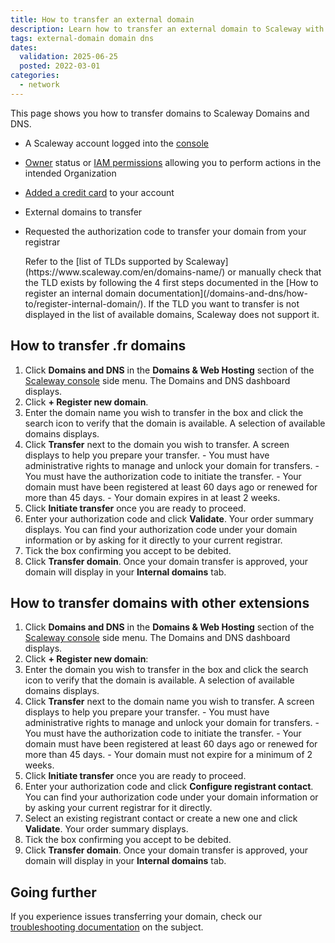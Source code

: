 ```yaml
---
title: How to transfer an external domain
description: Learn how to transfer an external domain to Scaleway with our comprehensive guide. Discover step-by-step instructions, from verifying domain availability to initiating the transfer, and managing authorizations.
tags: external-domain domain dns
dates:
  validation: 2025-06-25
  posted: 2022-03-01
categories:
  - network
---
```




This page shows you how to transfer domains to Scaleway Domains and DNS.

<Requirements />

- A Scaleway account logged into the [console](https://console.scaleway.com)
- [Owner](/iam/concepts/#owner) status or [IAM permissions](/iam/concepts/#permission) allowing you to perform actions in the intended Organization
- [Added a credit card](/billing/quickstart/#how-to-add-a-payment-method) to your account
- External domains to transfer
- Requested the authorization code to transfer your domain from your registrar

    <Message type="important">
     Refer to the [list of TLDs supported by Scaleway](https://www.scaleway.com/en/domains-name/) or manually check that the TLD exists by following the 4 first steps documented in the [How to register an internal domain documentation](/domains-and-dns/how-to/register-internal-domain/). If the TLD you want to transfer is not displayed in the list of available domains, Scaleway does not support it.
    </Message>

## How to transfer .fr domains

1. Click **Domains and DNS** in the **Domains & Web Hosting** section of the [Scaleway console](https://console.scaleway.com) side menu. The Domains and DNS dashboard displays.
2. Click **+ Register new domain**.
    <Lightbox image={image} alt="" />
3. Enter the domain name you wish to transfer in the box and click the search icon to verify that the domain is available. A selection of available domains displays.
4. Click **Transfer** next to the domain you wish to transfer. A screen displays to help you prepare your transfer.
    <Message type="important">
        - You must have administrative rights to manage and unlock your domain for transfers.
        - You must have the authorization code to initiate the transfer.
        - Your domain must have been registered at least 60 days ago or renewed for more than 45 days.
        - Your domain expires in at least 2 weeks.
    </Message>
5. Click **Initiate transfer** once you are ready to proceed.
6. Enter your authorization code and click **Validate**. Your order summary displays.
    <Message type="tip">
     You can find your authorization code under your domain information or by asking for it directly to your current registrar.
    </Message>
7. Tick the box confirming you accept to be debited.
8. Click **Transfer domain**. Once your domain transfer is approved, your domain will display in your **Internal domains** tab.

## How to transfer domains with other extensions

1. Click **Domains and DNS** in the **Domains & Web Hosting** section of the [Scaleway console](https://console.scaleway.com) side menu. The Domains and DNS dashboard displays.
2. Click **+ Register new domain**:
    <Lightbox image={image2} alt="" />
3. Enter the domain you wish to transfer in the box and click the search icon to verify that the domain is available. A selection of available domains displays.
4. Click **Transfer** next to the domain name you wish to transfer. A screen displays to help you prepare your transfer.
    <Message type="important">
        - You must have administrative rights to manage and unlock your domain for transfers.
        - You must have the authorization code to initiate the transfer.
        - Your domain must have been registered at least 60 days ago or renewed for more than 45 days.
        - Your domain must not expire for a minimum of 2 weeks.
    </Message>
5. Click **Initiate transfer** once you are ready to proceed.
6. Enter your authorization code and click **Configure registrant contact**.
    <Message type="tip">
     You can find your authorization code under your domain information or by asking your current registrar for it directly.
    </Message>
7. Select an existing registrant contact or create a new one and click **Validate**. Your order summary displays.
8. Tick the box confirming you accept to be debited.
9. Click **Transfer domain**. Once your domain transfer is approved, your domain will display in your **Internal domains** tab.


## Going further

If you experience issues transferring your domain, check our [troubleshooting documentation](/domains-and-dns/troubleshooting/cannot-transfer-domain/) on the subject.